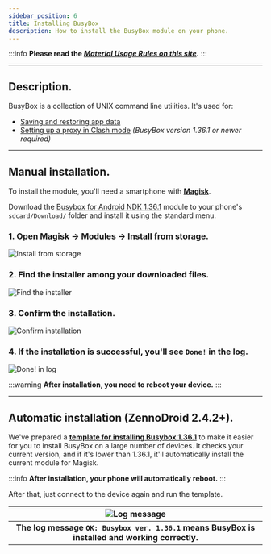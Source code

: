 ```yaml
---
sidebar_position: 6
title: Installing BusyBox
description: How to install the BusyBox module on your phone.
---
```


:::info **Please read the [*Material Usage Rules on this site*](../Disclaimer).**
:::
_______________________________________________
## Description.
BusyBox is a collection of UNIX command line utilities. It's used for:
- [Saving and restoring app data](../Android/Enterprise/App#save-app-data)
- [Setting up a proxy in Clash mode](../Android/Enterprise/setting#clash) *(BusyBox version 1.36.1 or newer required)*
_______________________________________________  
## Manual installation.
To install the module, you'll need a smartphone with [**Magisk**](https://github.com/topjohnwu/Magisk).

Download the [Busybox for Android NDK 1.36.1](https://www.dropbox.com/scl/fi/079hbifq0keal5gmu9d1i/UPDATE-Busybox.Installer.v1.36.1-ALL-signed.zip?rlkey=r76ihn7ez64lo0a2j6zq8zoph&st=h8da6r8y&dl=0) module to your phone's `sdcard/Download/` folder and install it using the standard menu.

### **1. Open Magisk → Modules → Install from storage.**
![Install from storage](./assets/BusyBox/BusyBox_pic1.png)


### **2. Find the installer among your downloaded files.**
![Find the installer](./assets/BusyBox/BusyBox_pic2.png)


### **3. Confirm the installation.**
![Confirm installation](./assets/BusyBox/BusyBox_pic3.png)

### **4. If the installation is successful, you'll see `Done!` in the log.**
![Done! in log](./assets/BusyBox/BusyBox_pic4.png)

:::warning **After installation, you need to reboot your device.**
:::
_______________________________________________ 
## Automatic installation (ZennoDroid 2.4.2+).
We've prepared a [**template for installing Busybox 1.36.1**](https://www.dropbox.com/scl/fi/079hbifq0keal5gmu9d1i/UPDATE-Busybox.Installer.v1.36.1-ALL-signed.zip?rlkey=r76ihn7ez64lo0a2j6zq8zoph&e=1&st=h8da6r8y&dl=0) to make it easier for you to install BusyBox on a large number of devices. It checks your current version, and if it's lower than 1.36.1, it'll automatically install the current module for Magisk.

:::info **After installation, your phone will automatically reboot.**
:::

After that, just connect to the device again and run the template.

| ![Log message](./assets/BusyBox/BusyBox_pic5.png)    | 
| :--------: | 
| **The log message `OK: Busybox ver. 1.36.1` means BusyBox is installed and working correctly.**  |